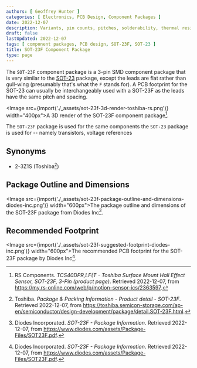 ```yaml
---
authors: [ Geoffrey Hunter ]
categories: [ Electronics, PCB Design, Component Packages ]
date: 2022-12-07
description: Variants, pin counts, pitches, solderability, thermal resistances, dimensions, land patterns, 3D models and more info for the SOT-23F component package.
draft: false
lastUpdated: 2022-12-07
tags: [ component packages, PCB design, SOT-23F, SOT-23 ]
title: SOT-23F Component Package
type: page
---
```



The `SOT-23F` component package is a 3-pin SMD component package that is very similar to the [SOT-23](/pcb-design/component-packages/sot-23-component-package/) package, except the leads are flat rather than gull-wing (presumably that's what the `F` stands for). A PCB footprint for the SOT-23 can usually be interchangeably used with a SOT-23F as the leads have the same pitch and spacing.

<Image src={import('./_assets/sot-23f-3d-render-toshiba-rs.png')} width="400px">A 3D render of the SOT-23F component package[^bib-rs-toshiba-hall-effect-sensor-tcs40dprlf].</Image>

The `SOT-23F` package is used for the same components the `SOT-23` package is used for -- namely transistors, voltage references

## Synonyms

* 2-3Z1S (Toshiba[^bib-toshiba-packages-sot-23f])

## Package Outline and Dimensions

<Image src={import('./_assets/sot-23f-package-outline-and-dimensions-diodes-inc.png')} width="600px">The package outline and dimensions of the SOT-23F package from Diodes Inc[^bib-diodes-inc-sot-23f-package-info].</Image>

## Recommended Footprint

<Image src={import('./_assets/sot-23f-suggested-footprint-diodes-inc.png')} width="600px">The recommended PCB footprint for the SOT-23F package by Diodes Inc[^bib-diodes-inc-sot-23f-package-info].</Image>

[^bib-diodes-inc-sot-23f-package-info]: Diodes Incorporated. _SOT-23F - Package Information_. Retrieved 2022-12-07, from https://www.diodes.com/assets/Package-Files/SOT23F.pdf.
[^bib-toshiba-packages-sot-23f]: Toshiba. _Package & Packing Information - Product detail - SOT-23F_. Retrieved 2022-12-07, from https://toshiba.semicon-storage.com/ap-en/semiconductor/design-development/package/detail.SOT-23F.html.
[^bib-rs-toshiba-hall-effect-sensor-tcs40dprlf]: RS Components. _TCS40DPR,LF(T - Toshiba Surface Mount Hall Effect Sensor, SOT-23F, 3-Pin (product page)_. Retrieved 2022-12-07, from https://my.rs-online.com/web/p/motion-sensor-ics/2363597.
